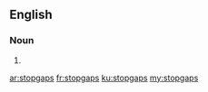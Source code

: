 ==English==

===Noun===
{{head|en|plural}}

# {{plural of|stopgap|lang=en}}

[[ar:stopgaps]]
[[fr:stopgaps]]
[[ku:stopgaps]]
[[my:stopgaps]]